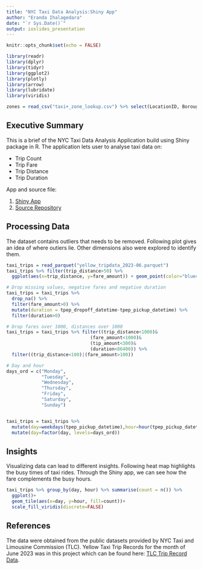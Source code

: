 ---
title: "NYC Taxi Data Analysis:Shiny App"
author: "Eranda Ihalagedara"
date: "`r Sys.Date()`"
output: ioslides_presentation
---

```{r setup, include=FALSE}
knitr::opts_chunk$set(echo = FALSE)
```

```{r include==FALSE, message=FALSE, cache=TRUE}
library(readr)
library(dplyr)
library(tidyr)
library(ggplot2)
library(plotly)
library(arrow)
library(lubridate)
library(viridis)

zones = read_csv("taxi+_zone_lookup.csv") %>% select(LocationID, Borough, Zone)

```

<style type="text/css">
#processing-data > p {
      margin-top: -10px;
      margin-bottom: 10px;
    }

</style>

## Executive Summary

This is a brief of the NYC Taxi Data Analysis Application build using Shiny package in R. The application lets user to analyse taxi data on:

- Trip Count
- Trip Fare
- Trip Distance
- Trip Duration

App and source file:

1. [Shiny App](https://eranda-i.shinyapps.io/NYC_Taxi_Data_Aanalysis/)
2. [Source Repository](https://github.com/eranda-ihalagedara/datasciencecoursera/tree/master/9.Developing%20Data%20Products/Course%20Project)

## Processing Data
The dataset contains outliers that needs to be removed. Following plot gives an idea of where outiers lie. Other dimensions also were explored to identify them.

```{r processing, echo = TRUE, fig.height=3, cache=TRUE}
taxi_trips = read_parquet("yellow_tripdata_2023-06.parquet")
taxi_trips %>% filter(trip_distance>50) %>% 
  ggplot(aes(x=trip_distance, y=fare_amount)) + geom_point(color="blue4")
```

```{r processing2, include=FALSE,message=FALSE, cache=TRUE}
# Drop missing values, negative fares and negative duration
taxi_trips = taxi_trips %>% 
  drop_na() %>% 
  filter(fare_amount>0) %>% 
  mutate(duration = tpep_dropoff_datetime-tpep_pickup_datetime) %>% 
  filter(duration>0)

# Drop fares over 1000, distances over 1000
taxi_trips = taxi_trips %>% filter((trip_distance<1000)&
                               (fare_amount<1000)&
                               (tip_amount<300)&
                               (duration<86400)) %>% 
  filter((trip_distance<100)|(fare_amount>100))

# Day and hour
days_ord = c("Monday",
             "Tuesday",
             "Wednesday",
             "Thursday",
             "Friday",
             "Saturday",
             "Sunday")


taxi_trips = taxi_trips %>% 
  mutate(day=weekdays(tpep_pickup_datetime),hour=hour(tpep_pickup_datetime)) %>% 
  mutate(day=factor(day, levels=days_ord))
```

## Insights
Visualizing data can lead to different insights. Following heat map highlights the busy times of taxi rides. Through the Shiny app, we can see how the fare complements the busy hours.
```{r insights, message=FALSE, cache=TRUE}
taxi_trips %>% group_by(day, hour) %>% summarise(count = n()) %>% 
  ggplot()+
  geom_tile(aes(x=day, y=hour, fill=count))+
  scale_fill_viridis(discrete=FALSE)

```

## References

The data were obtained from the public datasets provided by NYC Taxi and Limousine Commission (TLC). Yellow Taxi Trip Records for the month of June 2023 was in this project which can be found here:
[TLC Trip Record Data](https://www.nyc.gov/site/tlc/about/tlc-trip-record-data.page). 